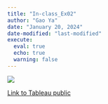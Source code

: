 ```yaml
---
title: "In-class_Ex02"
author: "Gao Ya"
date: "January 20, 2024"
date-modified: "last-modified"
execute: 
  eval: true
  echo: true
  warning: false
---
```


![](images/clipboard-287917951.png)

[Link to Tableau public](https://public.tableau.com/app/profile/ya.gao4395/viz/Annual_sales_by_region/Monthlysalesandprofitbyregion2016-2019?publish=yes)
